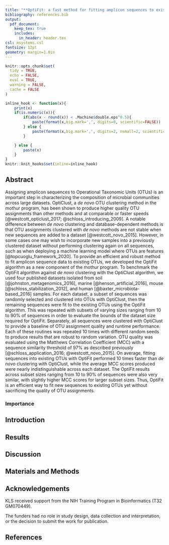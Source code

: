 ```yaml
---
title: "**OptiFit: a fast method for fitting amplicon sequences to existing OTUs**"
bibliography: references.bib
output:
  pdf_document:
    keep_tex: true
    includes:
      in_header: header.tex
csl: msystems.csl
fontsize: 12pt
geometry: margin=1.0in
---
```



```r
knitr::opts_chunk$set(
  tidy = TRUE,
  echo = FALSE,
  eval = TRUE,
  warning = FALSE,
  cache = FALSE
)

inline_hook <- function(x){
	print(x)
	if(is.numeric(x)){
		if(abs(x - round(x)) < .Machine$double.eps^0.5){
			paste(format(x,big.mark=',', digits=0, scientific=FALSE))
		} else {
			paste(format(x,big.mark=',', digits=2, nsmall=2, scientific=FALSE))
		}

	} else {
    	paste(x)      
	}
}
knitr::knit_hooks$set(inline=inline_hook)
```

\begin{center}
\vspace{25mm}

Kelly L. Sovacool${^1}$, Sarah L. Westcott${^2}$, M. Brodie Mumphrey${^1}$,
Gabrielle A. Dotson${^1}$, Patrick D. Schloss${^2\dagger}$

$1$ Department of Computational Medicine and Bioinformatics,
University of Michigan, Ann Arbor, MI 48109

$2$ Department of Microbiology and Immunology,
University of Michigan, Ann Arbor, MI 48109

\vspace{30mm}

$\dagger$ To whom correspondence should be addressed: pschloss@umich.edu

\end{center}


\newpage
\linenumbers

## Abstract

Assigning amplicon sequences to Operational Taxonomic Units (OTUs) is an
important step in characterizing the composition of microbial communities across
large datasets. OptiClust, a _de novo_ OTU clustering method in the mothur
program, has been shown to produce higher quality OTU assignments than other
methods and at comparable or faster speeds [@westcott_opticlust_2017;
@schloss_introducing_2009]. A notable difference between _de novo_ clustering
and database-dependent methods is that OTU assignments clustered with _de novo_
methods are not stable when new sequences are added to a dataset
[@westcott_novo_2015]. However, in some cases one may wish to incorporate new
samples into a previously clustered dataset without performing clustering again
on all sequences, such as when deploying a machine learning model where OTUs are
features [@topcuoglu_framework_2020]. To provide an efficient and robust method
to fit amplicon sequence data to existing OTUs, we developed the OptiFit
algorithm as a new component of the mothur program. To benchmark the OptiFit
algorithm against _de novo_ clustering with the OptiClust algorithm, we used
four published datasets isolated from soil [@johnston_metagenomics_2016], marine
[@henson_artificial_2016], mouse [@schloss_stabilization_2012], and human
[@baxter_microbiota-based_2016] samples. For each dataset, a subset of sequences
was randomly selected and clustered into OTUs with OptiClust, then the remaining
sequences were fit to the existing OTUs using the OptiFit algorithm. This was
repeated with subsets of varying sizes ranging from 10 to 90% of sequences in
order to evaluate the bounds of the dataset size required for OptiFit.
Separately, all sequences were clustered with OptiClust to provide a baseline of
OTU assignment quality and runtime performance. Each of these routines was
repeated 10 times with different random seeds to produce results that are robust
to random variation. OTU quality was evaluated using the Matthews Correlation
Coefficient (MCC) with a sequence similarity threshold of 97% as described
previously [@schloss_application_2016; @westcott_novo_2015]. On average, fitting
sequences into existing OTUs with OptiFit performed 10 times faster than _de
novo_ clustering with OptiClust, while the average MCC scores produced were
nearly indistinguishable across each dataset. The OptiFit results across subset
sizes ranging from 10 to 90% of sequences were also very similar, with slightly
higher MCC scores for larger subset sizes. Thus, OptiFit is an efficient way to
fit new sequences to existing OTUs yet without sacrificing the quality of OTU
assignments.

### Importance

\newpage

## Introduction

## Results

## Discussion

## Materials and Methods

## Acknowledgements

KLS received support from the NIH Training Program in Bioinformatics (T32 GM070449).

The funders had no role in study design, data collection and interpretation, 
or the decision to submit the work for publication.

## References
